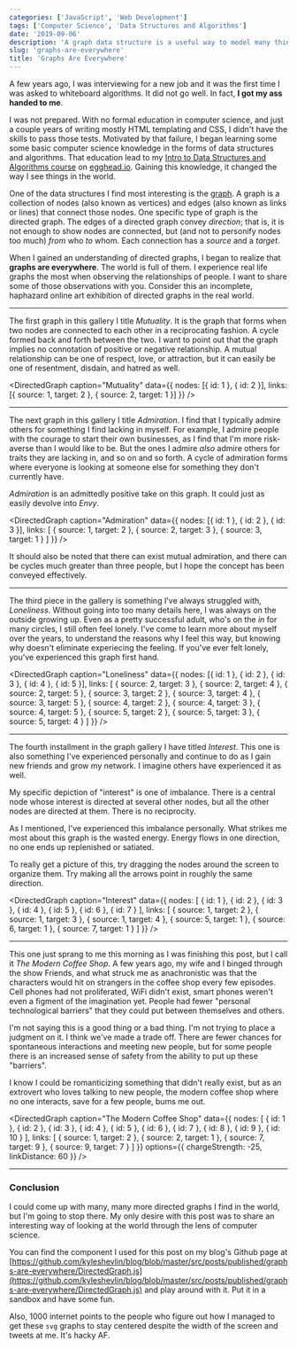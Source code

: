 ```yaml
---
categories: ['JavaScript', 'Web Development']
tags: ['Computer Science', 'Data Structures and Algorithms']
date: '2019-09-06'
description: 'A graph data structure is a useful way to model many things in the real world. Take a look at data visualizations that show this.'
slug: 'graphs-are-everywhere'
title: 'Graphs Are Everywhere'
---
```



A few years ago, I was interviewing for a new job and it was the first time I was asked to whiteboard algorithms. It did not go well. In fact, **I got my ass handed to me**.

I was not prepared. With no formal education in computer science, and just a couple years of writing mostly HTML templating and CSS, I didn't have the skills to pass those tests. Motivated by that failure, I began learning some some basic computer science knowledge in the forms of data structures and algorithms. That education lead to my [Intro to Data Structures and Algorithms course](https://egghead.io/courses/data-structures-and-algorithms-in-javascript/?af=8u8eik) on [egghead.io](https://egghead.io/?af=8u8eik). Gaining this knowledge, it changed the way I see things in the world.

One of the data structures I find most interesting is the [graph](<https://en.wikipedia.org/wiki/Graph_(abstract_data_type)>). A graph is a collection of nodes (also known as vertices) and edges (also known as links or lines) that connect those nodes. One specific type of graph is the directed graph. The edges of a directed graph convey _direction_; that is, it is not enough to show nodes are connected, but (and not to personify nodes too much) _from_ who _to_ whom. Each connection has a _source_ and a _target_.

When I gained an understanding of directed graphs, I began to realize that **graphs are everywhere**. The world is full of them. I experience real life graphs the most when observing the relationships of people. I want to share some of those observations with you. Consider this an incomplete, haphazard online art exhibition of directed graphs in the real world.

---

The first graph in this gallery I title _Mutuality_. It is the graph that forms when two nodes are connected to each other in a reciprocating fashion. A cycle formed back and forth between the two. I want to point out that the graph implies no connotation of positive or negative relationship. A mutual relationship can be one of respect, love, or attraction, but it can easily be one of resentment, disdain, and hatred as well.

<DirectedGraph
  caption="Mutuality"
  data={{
    nodes: [{ id: 1 }, { id: 2 }],
    links: [{ source: 1, target: 2 }, { source: 2, target: 1 }]
  }}
/>

---

The next graph in this gallery I title _Admiration_. I find that I typically admire others for something I find lacking in myself. For example, I admire people with the courage to start their own businesses, as I find that I'm more risk-averse than I would like to be. But the ones I admire _also_ admire others for traits they are lacking in, and so on and so forth. A cycle of admiration forms where everyone is looking at someone else for something they don't currently have.

_Admiration_ is an admittedly positive take on this graph. It could just as easily devolve into _Envy_.

<DirectedGraph
  caption="Admiration"
  data={{
    nodes: [{ id: 1 }, { id: 2 }, { id: 3 }],
    links: [
      { source: 1, target: 2 },
      { source: 2, target: 3 },
      { source: 3, target: 1 }
    ]
  }}
/>

It should also be noted that there can exist mutual admiration, and there can be cycles much greater than three people, but I hope the concept has been conveyed effectively.

---

The third piece in the gallery is something I've always struggled with, _Loneliness_. Without going into too many details here, I was always on the outside growing up. Even as a pretty successful adult, who's on the _in_ for many circles, I still often feel lonely. I've come to learn more about myself over the years, to understand the reasons why I feel this way, but knowing why doesn't eliminate experiecing the feeling. If you've ever felt lonely, you've experienced this graph first hand.

<DirectedGraph
  caption="Loneliness"
  data={{
    nodes: [{ id: 1 }, { id: 2 }, { id: 3 }, { id: 4 }, { id: 5 }],
    links: [
      { source: 2, target: 3 },
      { source: 2, target: 4 },
      { source: 2, target: 5 },
      { source: 3, target: 2 },
      { source: 3, target: 4 },
      { source: 3, target: 5 },
      { source: 4, target: 2 },
      { source: 4, target: 3 },
      { source: 4, target: 5 },
      { source: 5, target: 2 },
      { source: 5, target: 3 },
      { source: 5, target: 4 }
    ]
  }}
/>

---

The fourth installment in the graph gallery I have titled _Interest_. This one is also something I've experienced personally and continue to do as I gain new friends and grow my network. I imagine others have experienced it as well.

My specific depiction of "interest" is one of imbalance. There is a central node whose interest is directed at several other nodes, but all the other nodes are directed at them. There is no reciprocity.

As I mentioned, I've experienced this imbalance personally. What strikes me most about this graph is the wasted energy. Energy flows in one direction, no one ends up replenished or satiated.

To really get a picture of this, try dragging the nodes around the screen to organize them. Try making all the arrows point in roughly the same direction.

<DirectedGraph
  caption="Interest"
  data={{
    nodes: [
      { id: 1 },
      { id: 2 },
      { id: 3 },
      { id: 4 },
      { id: 5 },
      { id: 6 },
      { id: 7 }
    ],
    links: [
      { source: 1, target: 2 },
      { source: 1, target: 3 },
      { source: 1, target: 4 },
      { source: 5, target: 1 },
      { source: 6, target: 1 },
      { source: 7, target: 1 }
    ]
  }}
/>

---

This one just sprang to me this morning as I was finishing this post, but I call it _The Modern Coffee Shop_. A few years ago, my wife and I binged through the show Friends, and what struck me as anachronistic was that the characters would hit on strangers in the coffee shop every few episodes. Cell phones had not proliferated, WiFi didn't exist, smart phones weren't even a figment of the imagination yet. People had fewer "personal technological barriers" that they could put between themselves and others.

I'm not saying this is a good thing or a bad thing. I'm not trying to place a judgment on it. I think we've made a trade off. There are fewer chances for spontaneous interactions and meeting new people, but for some people there is an increased sense of safety from the ability to put up these "barriers".

I know I could be romanticizing something that didn't really exist, but as an extrovert who loves talking to new people, the modern coffee shop where no one interacts, save for a few people, bums me out.

<DirectedGraph
  caption="The Modern Coffee Shop"
  data={{
    nodes: [
      { id: 1 },
      { id: 2 },
      { id: 3 },
      { id: 4 },
      { id: 5 },
      { id: 6 },
      { id: 7 },
      { id: 8 },
      { id: 9 },
      { id: 10 }
    ],
    links: [
      { source: 1, target: 2 },
      { source: 2, target: 1 },
      { source: 7, target: 9 },
      { source: 9, target: 7 }
    ]
  }}
  options={{
    chargeStrength: -25,
    linkDistance: 60
  }}
/>

---

### Conclusion

I could come up with many, many more directed graphs I find in the world, but I'm going to stop there. My only desire with this post was to share an interesting way of looking at the world through the lens of computer science.

You can find the component I used for this post on my blog's Github page at [https://github.com/kyleshevlin/blog/blob/master/src/posts/published/graphs-are-everywhere/DirectedGraph.js](https://github.com/kyleshevlin/blog/blob/master/src/posts/published/graphs-are-everywhere/DirectedGraph.js) and play around with it. Put it in a sandbox and have some fun.

Also, 1000 internet points to the people who figure out how I managed to get these `svg` graphs to stay centered despite the width of the screen and tweets at me. It's hacky AF.
